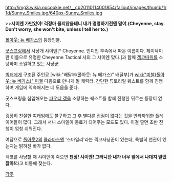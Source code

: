 http://img3.wikia.nocookie.net/__cb20110114001854/fallout/images/thumb/1/1d/Sunny_Smiles.jpg/640px-Sunny_Smiles.jpg

>>'''샤이엔 가만있어! 걱정마 물지않을테니 내가 명령하기전엔 말야.(Cheyenne, stay. Don't worry, she won't bite, unless I tell her to.)'''

[[폴아웃: 뉴 베가스]]의 등장인물.

[[굿스프링]]에서 사냥개 샤이엔[* Cheyenne. 인디언 부족에서 따온 이름이다. 체이탁이란 이름으로 유명한 Cheyenne Tactical 사의 그 샤이엔 맞다.]과 함께 [[겍코]]따위를 소탕하며 소일하고 있는 사냥꾼. 

[[빅터]]에게 구조된 주인공 [wiki:"배달부(폴아웃: 뉴 베가스)" 배달부]가 [[wiki:"미첼(폴아웃: 뉴 베가스)" 미첼]] 다음으로 만나게 될 캐릭터. 간단한 튜토리얼 퀘스트를 함께 진행하며 게임에 익숙해지는 데 도움을 준다.

굿스프링을 침입해오는 [[파우더 갱]]을 소탕하는 퀘스트를 함께 진행한 뒤로는 등장이 없다. 

굉장히 친절한 여캐임에도 불구하고 그 후 별다른 접점이 없다는 것을 안타까워한 플레이어들이 많다. 그래서 서니 스마일이 동료가 되어주는 모드도 있다. 이걸 깔면 초반 진행이 엄청 쉬워진다. 

여담으로 [[폴아웃2]]의 [[클라마스]]엔 '스마일리'라는 겍코사냥꾼이 있는데, 특별히 연관이 있는지는 밝혀진 바가 없다. 

겍코를 사냥할 때 샤이엔이 죽으면 '''젠장! 샤이엔! 그러니깐 내가 너무 앞에서 나대지 말랬잖아!'''라고 비통에 젖는다.

[[각주]]
